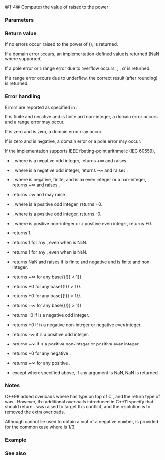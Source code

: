 {{cpp/title|pow|powf|powl}}
{{cpp/numeric/math/navbar}}
{{dcl begin}}
{{dcl header|cmath}}
{{dcl rev multi|num=1|dcl1=
float       pow ( float base, float exp );
double      pow ( double base, double exp );
long double pow ( long double base, long double exp );
|since2=c++23|dcl2=
/* floating-point-type */
            pow ( /* floating-point-type */ base,
                  /* floating-point-type */ exp )
|notes2={{mark constexpr since c++26}}
}}
{{dcl|num=2|until=c++11|
float       pow ( float base, int exp );
double      pow ( double base, int exp );
long double pow ( long double base, int exp );
}}
{{dcl|num=3|since=c++11|notes={{mark constexpr since c++26}}|
float       powf( float base, float exp );
}}
{{dcl|num=4|since=c++11|notes={{mark constexpr since c++26}}|
long double powl( long double base, long double exp );
}}
{{dcl h|[[#Notes|Additional overloads]] {{mark since c++11}}}}
{{dcl header|cmath}}
{{dcl|num=A|notes={{mark constexpr since c++26}}|
template&lt; class Arithmetic1, class Arithmetic2 &gt;
/* common-floating-point-type */
            pow ( Arithmetic1 base, Arithmetic2 exp );
}}
{{dcl end}}

@1-4@ Computes the value of {{c|base}} raised to the power {{c|exp}}.{{rev inl|since=c++23| The library provides overloads of {{tt|std::pow}} for all cv-unqualified floating-point types as the type of the parameters {{c|base}} and {{c|exp}}.}}

{{rrev|since=c++11|
@A@ Additional overloads are provided for all other combinations of arithmetic types.
}}

===Parameters===
{{par begin}}
{{par|base|base as a floating-point or integer value}}
{{par|exp|exponent as a floating-point or integer value}}
{{par end}}

===Return value===
If no errors occur, {{c|base}} raised to the power of {{c|exp}} ({{math|base{{su|p=exp}}}}), is returned.

If a domain error occurs, an implementation-defined value is returned (NaN where supported).

If a pole error or a range error due to overflow occurs, {{lc|HUGE_VAL|±HUGE_VAL}}, {{tt|±HUGE_VALF}}, or {{tt|±HUGE_VALL}} is returned.

If a range error occurs due to underflow, the correct result (after rounding) is returned.

===Error handling===
Errors are reported as specified in {{lc|math_errhandling}}.

If {{c|base}} is finite and negative and {{c|exp}} is finite and non-integer, a domain error occurs and a range error may occur.

If {{c|base}} is zero and {{c|exp}} is zero, a domain error may occur.

If {{c|base}} is zero and {{c|exp}} is negative, a domain error or a pole error may occur.

If the implementation supports IEEE floating-point arithmetic (IEC 60559),
* {{c|pow(+0, exp)}}, where {{c|exp}} is a negative odd integer, returns +∞ and raises {{lc|FE_DIVBYZERO}}.
* {{c|pow(-0, exp)}}, where {{c|exp}} is a negative odd integer, returns -∞ and raises {{lc|FE_DIVBYZERO}}.
* {{c|pow(±0, exp)}}, where {{c|exp}} is negative, finite, and is an even integer or a non-integer, returns +∞ and raises {{lc|FE_DIVBYZERO}}.
* {{c|pow(±0, -∞)}} returns +∞ and may raise {{lc|FE_DIVBYZERO}}.
* {{c|pow(+0, exp)}}, where {{c|exp}} is a positive odd integer, returns +0.
* {{c|pow(-0, exp)}}, where {{c|exp}} is a positive odd integer, returns -0.
* {{c|pow(±0, exp)}}, where {{c|exp}} is positive non-integer or a positive even integer, returns +0.
* {{c|pow(-1, ±∞)}} returns 1.
* {{c|pow(+1, exp)}} returns 1 for any {{c|exp}}, even when {{c|exp}} is NaN.
* {{c|pow(base, ±0)}} returns 1 for any {{c|base}}, even when {{c|base}} is NaN.
* {{c|pow(base, exp)}} returns NaN and raises {{lc|FE_INVALID}} if {{c|base}} is finite and negative and {{c|exp}} is finite and non-integer.
* {{c|pow(base, -∞)}} returns +∞ for any {{tt|{{!}}base{{!}} &lt; 1}}.
* {{c|pow(base, -∞)}} returns +0 for any {{tt|{{!}}base{{!}} &gt; 1}}.
* {{c|pow(base, +∞)}} returns +0 for any {{tt|{{!}}base{{!}} &lt; 1}}.
* {{c|pow(base, +∞)}} returns +∞ for any {{tt|{{!}}base{{!}} &gt; 1}}.
* {{c|pow(-∞, exp)}} returns -0 if {{c|exp}} is a negative odd integer.
* {{c|pow(-∞, exp)}} returns +0 if {{c|exp}} is a negative non-integer or negative even integer.
* {{c|pow(-∞, exp)}} returns -∞ if {{c|exp}} is a positive odd integer.
* {{c|pow(-∞, exp)}} returns +∞ if {{c|exp}} is a positive non-integer or positive even integer.
* {{c|pow(+∞, exp)}} returns +0 for any negative {{c|exp}}.
* {{c|pow(+∞, exp)}} returns +∞ for any positive {{c|exp}}.
* except where specified above, if any argument is NaN, NaN is returned.

===Notes===
C++98 added overloads where {{c|exp}} has type {{c/core|int}} on top of C {{ltf|c/numeric/math/pow}}, and the return type of {{c/core|std::pow(float, int)}} was {{c/core|float}}. However, the additional overloads introduced in C++11 specify that {{c/core|std::pow(float, int)}} should return {{c/core|double}}. {{lwg|550}} was raised to target this conflict, and the resolution is to removed the extra {{c/core|int}} {{c|exp}} overloads.

Although {{tt|std::pow}} cannot be used to obtain a root of a negative number, {{lc|std::cbrt}} is provided for the common case where {{c|exp}} is 1/3.

{{cpp/numeric/math/additional overload note|pow}}

===Example===
{{example
|code=
#include &lt;cerrno&gt;
#include &lt;cfenv&gt;
#include &lt;cmath&gt;
#include &lt;cstring&gt;
#include &lt;iostream&gt;
// #pragma STDC FENV_ACCESS ON

int main()
{
    // typical usage
    std::cout &lt;&lt; "pow(2, 10) = " &lt;&lt; std::pow(2, 10) &lt;&lt; '\n'
              &lt;&lt; "pow(2, 0.5) = " &lt;&lt; std::pow(2, 0.5) &lt;&lt; '\n'
              &lt;&lt; "pow(-2, -3) = " &lt;&lt; std::pow(-2, -3) &lt;&lt; '\n';
    
    // special values
    std::cout &lt;&lt; "pow(-1, NAN) = " &lt;&lt; std::pow(-1, NAN) &lt;&lt; '\n'
              &lt;&lt; "pow(+1, NAN) = " &lt;&lt; std::pow(+1, NAN) &lt;&lt; '\n'
              &lt;&lt; "pow(INFINITY, 2) = " &lt;&lt; std::pow(INFINITY, 2) &lt;&lt; '\n'
              &lt;&lt; "pow(INFINITY, -1) = " &lt;&lt; std::pow(INFINITY, -1) &lt;&lt; '\n';
    
    // error handling
    errno = 0;
    std::feclearexcept(FE_ALL_EXCEPT);
    
    std::cout &lt;&lt; "pow(-1, 1/3) = " &lt;&lt; std::pow(-1, 1.0 / 3) &lt;&lt; '\n';
    if (errno == EDOM)
        std::cout &lt;&lt; "    errno == EDOM " &lt;&lt; std::strerror(errno) &lt;&lt; '\n';
    if (std::fetestexcept(FE_INVALID))
        std::cout &lt;&lt; "    FE_INVALID raised\n";

    std::feclearexcept(FE_ALL_EXCEPT);
    
    std::cout &lt;&lt; "pow(-0, -3) = " &lt;&lt; std::pow(-0.0, -3) &lt;&lt; '\n';
    if (std::fetestexcept(FE_DIVBYZERO))
        std::cout &lt;&lt; "    FE_DIVBYZERO raised\n";
}
|p=true
|output=
pow(2, 10) = 1024
pow(2, 0.5) = 1.41421
pow(-2, -3) = -0.125
pow(-1, NAN) = nan
pow(+1, NAN) = 1
pow(INFINITY, 2) = inf
pow(INFINITY, -1) = 0
pow(-1, 1/3) = -nan
    errno == EDOM Numerical argument out of domain
    FE_INVALID raised
pow(-0, -3) = -inf
    FE_DIVBYZERO raised
}}

===See also===
{{dsc begin}}
{{dsc inc|cpp/numeric/math/dsc sqrt}}
{{dsc inc|cpp/numeric/math/dsc cbrt}}
{{dsc inc|cpp/numeric/math/dsc hypot}}
{{dsc inc|cpp/numeric/complex/dsc pow}}
{{dsc inc|cpp/numeric/valarray/dsc pow}}
{{dsc see c|c/numeric/math/pow}}
{{dsc end}}

{{langlinks|de|es|fr|it|ja|pt|ru|zh}}